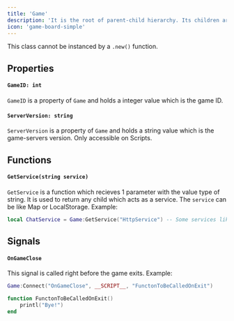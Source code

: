 ```yaml
---
title: 'Game'
description: 'It is the root of parent-child hierarchy. Its children are services, like Map'
icon: 'game-board-simple'
---
```


<Warning>This class cannot be instanced by a `.new()` function.</Warning>

## Properties
#### `GameID: int`
`GameID` is a property of `Game` and holds a integer value which is the game ID.

#### `ServerVersion: string`
`ServerVersion` is a property of `Game` and holds a string value which is the game-servers version. Only accessible on Scripts.

## Functions
#### `GetService(string service)`
`GetService` is a function which recieves 1 parameter with the value type of string. It is used to return any child which acts as a service. The `service` can be like Map or LocalStorage. Example:
```lua
local ChatService = Game:GetService("HttpService") -- Some services like HttpService can only be accessed by Serversided Scripts.
```

## Signals
#### `OnGameClose`
This signal is called right before the game exits. Example:
```lua
Game:Connect("OnGameClose", __SCRIPT__, "FunctonToBeCalledOnExit")

function FunctonToBeCalledOnExit()
    printl("Bye!")
end
```